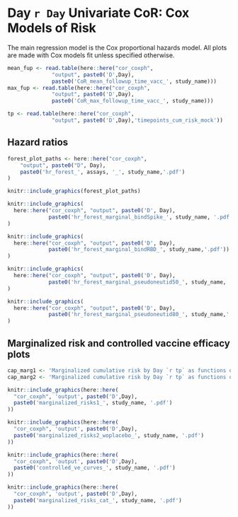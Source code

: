 # Day `r Day` Univariate CoR: Cox Models of Risk {#cor-coxph}

The main regression model is the Cox proportional hazards model. All plots are made with Cox models fit unless specified otherwise. 

```r
mean_fup <- read.table(here::here("cor_coxph",
              "output", paste0('D',Day),
              paste0('CoR_mean_followup_time_vacc_', study_name)))
max_fup <- read.table(here::here("cor_coxph",
              "output", paste0('D',Day),
              paste0('CoR_max_followup_time_vacc_', study_name)))

tp <- read.table(here::here("cor_coxph",
              "output", paste0('D',Day),'timepoints_cum_risk_mock'))
```

## Hazard ratios

```{=latex}

\begin{table}[H]
\caption{Inference for Day `r Day` antibody marker covariate-adjusted correlates of risk of COVID in the vaccine group: Hazard ratios per 10-fold increment in the marker*}
\begin{center}

\input{`r here::here('cor_coxph', 'output', 
                 paste0('D', Day),
                 paste0('CoR_univariable_svycoxph_pretty_', study_name, '.tex'))`}

\end{center}
*Baseline covariates adjusted for: age in years, at risk or not, community of color or not
%, baseline risk score. Average follow-up time `mean_fup` days, maximum follow-up time `r max_fup` days.\\
**No. at-risk = number of per-protocol baseline negative vaccine recipients at-risk for COVID at 7 days post Day `r Day` visit; no. cases = number of this cohort with an observed COVID endpoints.
    \label{tab:CoR_univariable_svycoxph_pretty}
\end{table}

\begin{table}[H]
\caption{Inference for Day `r Day` antibody marker covariate-adjusted correlates of risk of COVID in the vaccine group: Hazard ratios for Middle vs. Upper tertile vs. Lower tertile*}
\begin{center}
\setlength{\tabcolsep}{.5ex}

\input{`r here::here('cor_coxph', 'output', 
                 paste0('D', Day),
                 paste0('CoR_univariable_svycoxph_cat_pretty_', study_name, '.tex'))`}

\end{center}
*Baseline covariates adjusted for: age in years, at risk or not, community of color or not
%, baseline risk score
. Average follow-up time `r mean_fup` days, maximum follow-up time `r max_fup` days. 
Cutpoints: 
\input{`r here::here("cor_coxph",
              "output", paste0('D',Day),
              paste0('cutpoints_D', Day, "bindSpike", '_', study_name))`},  
\input{`r here::here("cor_coxph",
"output", paste0('D',Day),
paste0('cutpoints_D', Day, "bindRBD", '_', study_name))`},  
\input{`r here::here("cor_coxph",
              "output", paste0('D',Day),
              paste0('cutpoints_D', Day, "pseudoneutid50", '_', study_name))`},
\input{`r here::here("cor_coxph",
              "output", paste0('D',Day),
              paste0('cutpoints_D', Day, "pseudoneutid80", '_', study_name))`}
**No. at-risk = number of per-protocol baseline negative vaccine recipients at-risk for COVID at 7 days post Day `r Day` visit; no. cases = number of this cohort with an observed COVID endpoints.\\
***Generalized Wald-test p-value of the null hypothesis that the hazard rate is constant across the Lower, Middle, and Upper tertile groups.

    \label{tab:CoR_univariable_svycoxph_cat_pretty}
\end{table}
```

```r

forest_plot_paths <- here::here("cor_coxph",
    "output", paste0("D", Day),
    paste0('hr_forest_', assays, '_', study_name,'.pdf')
)

knitr::include_graphics(forest_plot_paths)

```

```{=latex}
\clearpage
```

<!-- No way to make this generalizable to different assays -->

```r

knitr::include_graphics(
  here::here("cor_coxph", "output", paste0('D', Day),
             paste0('hr_forest_marginal_bindSpike_', study_name, '.pdf'))
)

```


```r

knitr::include_graphics(
  here::here("cor_coxph", "output", paste0('D', Day),
             paste0('hr_forest_marginal_bindRBD_', study_name,'.pdf'))
)

```


```r

knitr::include_graphics(
  here::here("cor_coxph", "output", paste0('D', Day),
             paste0('hr_forest_marginal_pseudoneutid50_', study_name, '.pdf'))
)

```

<!-- \begin{figure}[H] -->
<!--     \centering -->
<!--     \includegraphics[width=1\textwidth]{\pathCoRoutput/hr_forest_marginal_liveneutmn50_\studyname} -->
<!--     \caption{Forest plots of hazard ratios of Day `r Day` live neut MN50 markers among baseline seronegative vaccine recipients (top row) and eight subpopulations (row 2-9) with 95\% point-wise confidence intervals.} -->
<!-- \end{figure} -->


```r

knitr::include_graphics(
  here::here("cor_coxph", "output", paste0('D', Day),
             paste0('hr_forest_marginal_pseudoneutid80_', study_name,'.pdf'))
)

```

```{=latex}
\clearpage
```

<!-- \begin{table}[H] -->
<!--     \setlength{\tabcolsep}{.5ex} -->
<!-- \scriptsize{ -->
<!--     \input{\pathCoRoutput/CoR_univariable_svycoxph_\studyname} -->
<!-- } -->
<!-- \caption{CoR models among baseline seronegative vaccine recipients. Each column corresponds to one Cox model fitted by survey::svycoxph.} -->
<!--     \label{tab:CoR_univariable_svycoxph_\studyname} -->
<!-- \end{table} -->


<!-- \begin{table}[H] -->
<!--     \setlength{\tabcolsep}{.5ex} -->
<!--     \input{\pathCoRoutput/CoR_pseudoneutid80_sens_noCases_\studyname} -->
<!-- \caption{CoR models for Day `r Day` pseudo neut ID80 among baseline seronegative vaccine recipients. Each row corresponds to one Cox model fitted by survey::svycoxph.For each model, a different dataset that keeps a random subset of the cases is used. The original dataset has 66 cases.} -->
<!--     \label{tab:CoR_Day`r Day`pseudoneutid80_sens_noCases_\studyname} -->
<!-- \end{table} -->

<!-- \begin{table}[H] -->
<!--     \setlength{\tabcolsep}{.5ex} -->
<!--     \input{\pathCoRoutput/CoR_pseudoneutid80_5cases_\studyname} -->
<!-- \caption{CoR models for Day `r Day` pseudo neut ID80 among baseline seronegative vaccine recipients. Each row corresponds to one Cox model fitted by survey::svycoxph.For each model, a different dataset that keeps a random subset of 5 cases is used.} -->
<!--     \label{tab:CoR_Day`r Day`pseudoneutid80_5cases_\studyname} -->
<!-- \end{table} -->


<!-- \begin{table}[H] -->
<!--     \input{\pathCoRoutput/CoR_univariable_tps} -->
<!--     \caption{CoR models among baseline seronegative vaccine recipients. Each column corresponds to one logistic regression model fitted by osDesign::tps. } -->
<!--     \label{tab:CoR_univariable_tps} -->
<!-- \end{table} -->

<!-- \begin{table}[H] -->
<!--     \input{\pathCoRoutput/CoR_univariable_hingelogistic} -->
<!--     \caption{CoR models among baseline seronegative vaccine recipients. Each column corresponds to one logistic regression model with hinge fitted by chgnpt::chngptm. } -->
<!--     \label{tab:CoR_univariable_hingelogistic} -->
<!-- \end{table} -->

## Marginalized risk and controlled vaccine efficacy plots


<!-- \begin{figure}[H] -->
<!--     \centering -->
<!--     \includegraphics[width=1\textwidth]{\pathCoRoutput/marginalized_risks1_woplacebo_\studyname} -->
<!--     \caption{Marginalized cumulative risk by Day \protect\input{\pathCoRoutput/timepoints_cum_risk_\studyname} as functions of Day `r Day` markers (=s) among baseline seronegative vaccine recipients with 95\% bootstrap point-wise confidence bands. The horizontal lines indicate the overall cumulative risk of the vaccine arm by Day \protect\input{\pathCoRoutput/timepoints_cum_risk_\studyname} and its 95\% point-wise confidence interval. Histograms of the immunological markers in the vaccine arm are overlaid.} -->
<!-- \end{figure} -->

```r
cap_marg1 <- 'Marginalized cumulative risk by Day `r tp` as functions of Day `r Day` markers (=s) among baseline seronegative vaccine recipients with 95\\% bootstrap point-wise confidence bands. The horizontal lines indicate the overall cumulative risk of the placebo and vaccine arms by Day `r tp` and its 95\\% point-wise confidence interval. Histograms of the immunological markers in the vaccine arm are overlaid. lod: lower limit of detection.'
cap_marg2 <- 'Marginalized cumulative risk by Day `r tp` as functions of Day `r Day` markers above a threshold ($\\geq s$) among baseline seronegative vaccine recipients with 95\\% bootstrap point-wise confidence bands (at least 5 cases are required). The horizontal lines indicate the overall cumulative risk of the vaccine arm by Day `r tp` and its 95\\% point-wise confidence interval. Histograms of the immunological markers in the vaccine arm are overlaid. lod: lower limit of detection.'

```

```r

knitr::include_graphics(here::here(
  "cor_coxph", 'output', paste0('D',Day), 
  paste0('marginalized_risks1_', study_name, '.pdf')
))

```


```r

knitr::include_graphics(here::here(
  "cor_coxph", 'output', paste0('D',Day), 
  paste0('marginalized_risks2_woplacebo_', study_name, '.pdf')
))

```

```r

knitr::include_graphics(here::here(
  "cor_coxph", 'output', paste0('D',Day), 
  paste0('controlled_ve_curves_', study_name, '.pdf')
))

```

<!-- \begin{figure}[H] -->
<!--     \centering -->
<!--     \includegraphics[width=1\textwidth]{\pathCoRoutput/marginalized_risks2_\studyname} -->
<!--     \caption{Marginalized cumulative risk by Day \protect\input{\pathCoRoutput/timepoints_cum_risk_\studyname} as functions of Day `r Day` markers above a threshold (>=s) among baseline seronegative vaccine recipients with 95\% bootstrap point-wise confidence bands (at least 5 cases are required). The horizontal lines indicate the overall cumulative risk of the placebo and vaccine arms by Day \protect\input{\pathCoRoutput/timepoints_cum_risk_\studyname} and its 95\% point-wise confidence interval. Histograms of the immunological markers in the vaccine arm are overlaid.} -->
<!-- \end{figure} -->

```r

knitr::include_graphics(here::here(
  "cor_coxph", 'output', paste0('D',Day), 
  paste0('marginalized_risks_cat_', study_name, '.pdf')
))

```
